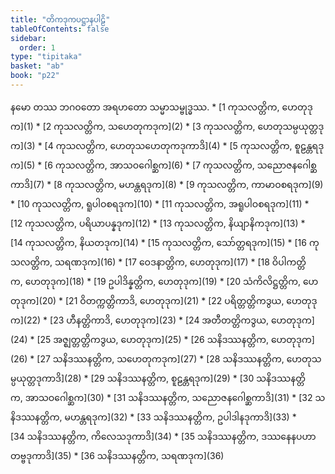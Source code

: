 ```yaml
---
title: "တိကဒုကပဋ္ဌာနပါဠိ"
tableOfContents: false
sidebar:
  order: 1
type: "tipitaka"
basket: "ab"
book: "p22"
---
```


<Paragraph number="1" type="center" book="p22">
နမော တဿ ဘဂဝတော အရဟတော သမ္မာသမ္ဗုဒ္ဓဿ.

</Paragraph>

<TableOfContents book="p22">
* [1 ကုသလတ္တိက, ဟေတုဒုက](1)
* [2 ကုသလတ္တိက, သဟေတုကဒုက](2)
* [3 ကုသလတ္တိက, ဟေတုသမ္ပယုတ္တဒုက](3)
* [4 ကုသလတ္တိက, ဟေတုသဟေတုကဒုကာဒိ](4)
* [5 ကုသလတ္တိက, စူဠန္တရဒုက](5)
* [6 ကုသလတ္တိက, အာသဝဂေါစ္ဆက](6)
* [7 ကုသလတ္တိက, သညောဇနဂေါစ္ဆကာဒိ](7)
* [8 ကုသလတ္တိက, မဟန္တရဒုက](8)
* [9 ကုသလတ္တိက, ကာမာဝစရဒုက](9)
* [10 ကုသလတ္တိက, ရူပါဝစရဒုက](10)
* [11 ကုသလတ္တိက, အရူပါဝစရဒုက](11)
* [12 ကုသလတ္တိက, ပရိယာပန္နဒုက](12)
* [13 ကုသလတ္တိက, နိယျာနိကဒုက](13)
* [14 ကုသလတ္တိက, နိယတဒုက](14)
* [15 ကုသလတ္တိက, သော်တ္တရဒုက](15)
* [16 ကုသလတ္တိက, သရဏဒုက](16)
* [17 ဝေဒနာတ္တိက, ဟေတုဒုက](17)
* [18 ဝိပါကတ္တိက, ဟေတုဒုက](18)
* [19 ဥပါဒိန္နတ္တိက, ဟေတုဒုက](19)
* [20 သံကိလိဋ္ဌတ္တိက, ဟေတုဒုက](20)
* [21 ဝိတက္ကတ္တိကာဒိ, ဟေတုဒုက](21)
* [22 ပရိတ္တတ္တိကဒွယ, ဟေတုဒုက](22)
* [23 ဟီနတ္တိကာဒိ, ဟေတုဒုက](23)
* [24 အတီတတ္တိကဒွယ, ဟေတုဒုက](24)
* [25 အဇ္ဈတ္တတ္တိကဒွယ, ဟေတုဒုက](25)
* [26 သနိဒဿနတ္တိက, ဟေတုဒုက](26)
* [27 သနိဒဿနတ္တိက, သဟေတုကဒုက](27)
* [28 သနိဒဿနတ္တိက, ဟေတုသမ္ပယုတ္တဒုကာဒိ](28)
* [29 သနိဒဿနတ္တိက, စူဠန္တရဒုက](29)
* [30 သနိဒဿနတ္တိက, အာသဝဂေါစ္ဆက](30)
* [31 သနိဒဿနတ္တိက, သညောဇနဂေါစ္ဆကာဒိ](31)
* [32 သနိဒဿနတ္တိက, မဟန္တရဒုက](32)
* [33 သနိဒဿနတ္တိက, ဥပါဒါနဒုကာဒိ](33)
* [34 သနိဒဿနတ္တိက, ကိလေသဒုကာဒိ](34)
* [35 သနိဒဿနတ္တိက, ဒဿနေနပဟာတဗ္ဗဒုကာဒိ](35)
* [36 သနိဒဿနတ္တိက, သရဏဒုက](36)
</TableOfContents>